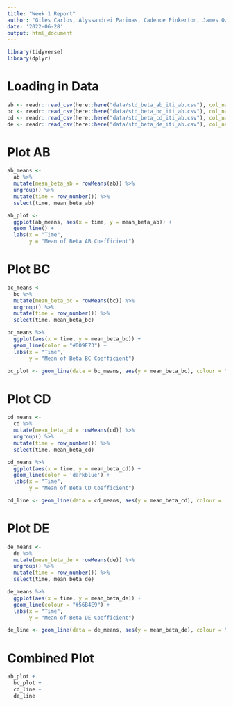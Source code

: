 ```yaml
---
title: "Week 1 Report"
author: "Giles Carlos, Alyssandrei Parinas, Cadence Pinkerton, James Owens,Yi Ling Chiu "
date: '2022-06-28'
output: html_document
---
```


```r
library(tidyverse)
library(dplyr)

```

# Loading in Data

```r
ab <- readr::read_csv(here::here("data/std_beta_ab_iti_ab.csv"), col_names = FALSE)
bc <- readr::read_csv(here::here("data/std_beta_bc_iti_ab.csv"), col_names = FALSE)
cd <- readr::read_csv(here::here("data/std_beta_cd_iti_ab.csv"), col_names = FALSE)
de <- readr::read_csv(here::here("data/std_beta_de_iti_ab.csv"), col_names = FALSE)
```


# Plot AB

```r
ab_means <- 
  ab %>% 
  mutate(mean_beta_ab = rowMeans(ab)) %>% 
  ungroup() %>% 
  mutate(time = row_number()) %>% 
  select(time, mean_beta_ab)

ab_plot <- 
  ggplot(ab_means, aes(x = time, y = mean_beta_ab)) +
  geom_line() + 
  labs(x = "Time",
       y = "Mean of Beta AB Coefficient") 
```



# Plot BC

```r
bc_means <-
  bc %>% 
  mutate(mean_beta_bc = rowMeans(bc)) %>% 
  ungroup() %>% 
  mutate(time = row_number()) %>% 
  select(time, mean_beta_bc)

bc_means %>% 
  ggplot(aes(x = time, y = mean_beta_bc)) +
  geom_line(color = "#009E73") +
  labs(x = "Time",
       y = "Mean of Beta BC Coefficient")

bc_plot <- geom_line(data = bc_means, aes(y = mean_beta_bc), colour = "#009E73")
```



# Plot CD
```r
cd_means <- 
  cd %>% 
  mutate(mean_beta_cd = rowMeans(cd)) %>% 
  ungroup() %>% 
  mutate(time = row_number()) %>% 
  select(time, mean_beta_cd)

cd_means %>% 
  ggplot(aes(x = time, y = mean_beta_cd)) +
  geom_line(color = 'darkblue') + 
  labs(x = "Time",
       y = "Mean of Beta CD Coefficient") 

cd_line <- geom_line(data = cd_means, aes(y = mean_beta_cd), colour = 'darkblue')

```

# Plot DE

```r
de_means <- 
  de %>% 
  mutate(mean_beta_de = rowMeans(de)) %>% 
  ungroup() %>% 
  mutate(time = row_number()) %>% 
  select(time, mean_beta_de)

de_means %>% 
  ggplot(aes(x = time, y = mean_beta_de)) +
  geom_line(colour = "#56B4E9") + 
  labs(x = "Time",
       y = "Mean of Beta DE Coefficient") 

de_line <- geom_line(data = de_means, aes(y = mean_beta_de), colour = "#56B4E9")
```

# Combined Plot

```r
ab_plot +
  bc_plot +
  cd_line +
  de_line
```


